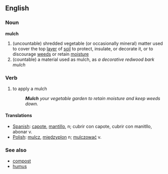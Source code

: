{{wikipedia}}
==English==

===Noun===
'''mulch'''
# (uncountable) shredded vegetable (or occasionally mineral) matter used to cover the top [[layer]] of [[soil]] to protect, insulate, or decorate it, or to discourage [[weed]]s or retain [[moisture]]
# (countable) a material used as mulch, as ''a decorative redwood bark mulch''

===Verb===
{{en-infl-irreg|mulch|mulches|mulching|mulched|mulched}}
# to apply a mulch
#:'''''Mulch''' your vegetable garden to retain moisture and keep weeds down.''

====Translations====
*[[Spanish]]: [[capote]], [[mantillo]], n; cubrir con capote, cubrir con manitllo, abonar v.
*[[Polish]]: [[mulcz]], [[międzyplon]] n; [[mulczować]] v.

===See also===
*[[compost]]
*[[humus]]
